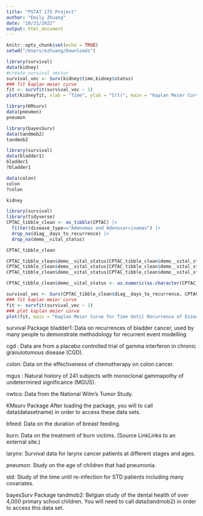 ```yaml
---
title: "PSTAT 175 Project"
author: "Emily Zhuang"
date: "10/31/2022"
output: html_document
---
```


```r
knitr::opts_chunk$set(echo = TRUE)
setwd("/Users/ezhuang/Downloads")
```

```r
library(survival)
data(kidney)
#create survival vector
survival_vec <- Surv(kidney$time,kidney$status)
### fit kaplan meier curve
fit <- survfit(survival_vec ~ 1)
plot(kidneyfit, xlab = "Time", ylab = "S(t)", main = "Kaplan Meier Curve for Time Until")
```

```r
library(KMsurv)
data(pneumon)
pneumon

library(bayesSurv)
data(tandmob2)
tandmob2

library(survival)
data(bladder1)
bladder1
?bladder1

data(colon)
colon
?colon

kidney
```

```r
library(survival)
library(tidyverse)
CPTAC_tibble_clean <- as_tibble(CPTAC) |>
  filter(disease_type=="Adenomas and Adenocarcinomas") |>
  drop_na(diag__days_to_recurrence) |>
  drop_na(demo__vital_status)

CPTAC_tibble_clean

CPTAC_tibble_clean$demo__vital_status[CPTAC_tibble_clean$demo__vital_status == "Dead"] <- as.numeric(1)
CPTAC_tibble_clean$demo__vital_status[CPTAC_tibble_clean$demo__vital_status == "Alive"] <- as.numeric(0)
CPTAC_tibble_clean$demo__vital_status[CPTAC_tibble_clean$demo__vital_status == "Not Reported"] <-as.numeric(0)

CPTAC_tibble_clean$demo__vital_status <- as.numeric(as.character(CPTAC_tibble_clean$demo__vital_status))

survival_vec <- Surv(CPTAC_tibble_clean$diag__days_to_recurrence, CPTAC_tibble_clean$demo__vital_status)
### fit kaplan meier curve
fit <- survfit(survival_vec ~ 1)
### plot kaplan meier curve
plot(fit, main = "Kaplan Meier Curve for Time Until Recurrence of Disease", xlab = "Days", ylab = "S(t)")

```
survival Package
bladder1: Data on recurrences of bladder cancer, used by many people to demonstrate methodology for recurrent event modelling

cgd : Data are from a placebo controlled trial of gamma interferon in chronic granulotomous disease (CGD).

colon: Data on the effectiveness of chemotherapy on colon cancer.

mgus : Natural history of 241 subjects with monoclonal gammapothy of undetermined significance (MGUS).

nwtco: Data from the National Wilm’s Tumor Study.

KMsurv Package
After loading the package, you will to call data(datasetname) in order to access these data sets.

bfeed: Data on the duration of breast feeding.

burn: Data on the treatment of burn victims. (Source LinkLinks to an external site.)

larynx: Survival data for larynx cancer patients at different stages and ages.

pneumon: Study on the age of children that had pneumonia.

std: Study of the time until re-infection for STD patients including many covariates.

bayesSurv Package
tandmob2: Belgian study of the dental health of over 4,000 primary school children. You will need to call data(tandmob2) in order to access this data set.